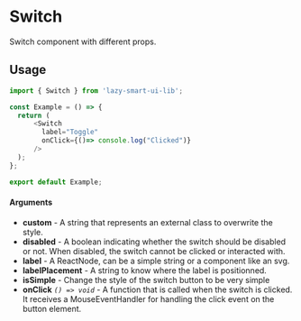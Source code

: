 # Switch

Switch component with different props.

## Usage

```ts
import { Switch } from 'lazy-smart-ui-lib';

const Example = () => {
  return (
      <Switch
        label="Toggle"
        onClick={()=> console.log("Clicked")}
      />
  );
};

export default Example;
```

#### Arguments

- **custom** - A string that represents an external class to overwrite the style.
- **disabled** - A boolean indicating whether the switch should be disabled or not. When disabled, the switch cannot be clicked or interacted with.
- **label** - A ReactNode, can be a simple string or a component like an svg.
- **labelPlacement** - A string to know where the label is positionned.
- **isSimple** - Change the style of the switch button to be very simple
- **onClick** _`() => void`_ - A function that is called when the switch is clicked. It receives a MouseEventHandler for handling the click event on the button element.